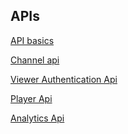 
## APIs

<PageDescription>


</PageDescription>

[API basics](/api-basics-overview)

[Channel api](/channel-api-getting-started)

[Viewer Authentication Api](/viewer-authentication-api-getting-started)

[Player Api](/player-api-getting-started)

[Analytics Api](/analytics-api-getting-started)

